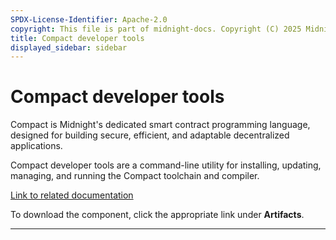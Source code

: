 ```yaml
---
SPDX-License-Identifier: Apache-2.0
copyright: This file is part of midnight-docs. Copyright (C) 2025 Midnight Foundation. Licensed under the Apache License, Version 2.0 (the "License"); You may not use this file except in compliance with the License. You may obtain a copy of the License at http://www.apache.org/licenses/LICENSE-2.0 Unless required by applicable law or agreed to in writing, software distributed under the License is distributed on an "AS IS" BASIS, WITHOUT WARRANTIES OR CONDITIONS OF ANY KIND, either express or implied. See the License for the specific language governing permissions and limitations under the License.
title: Compact developer tools
displayed_sidebar: sidebar
---
```


# Compact developer tools

Compact is Midnight's dedicated smart contract programming language, designed for building secure, efficient, and adaptable decentralized applications.

Compact developer tools are a command-line utility for installing, updating, managing, and running the Compact toolchain and compiler.

[Link to related documentation](../../develop/reference/compact/)

To download the component, click the appropriate link under **Artifacts**.

---




<DynamicList />
